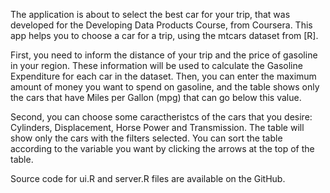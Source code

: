 The application is about to select the best car for your trip, that was developed for the Developing Data Products Course, from Coursera. This app helps you to choose a car for a trip, using the mtcars dataset from [R].

First, you need to inform the distance of your trip and the price of gasoline in your region. These information will be used to calculate the Gasoline Expenditure for each car in the dataset. Then, you can enter the maximum amount of money you want to spend on gasoline, and the table shows only the cars that have Miles per Gallon (mpg) that can go below this value.

Second, you can choose some caractheristcs of the cars that you desire: Cylinders, Displacement, Horse Power and Transmission. The table will show only the cars with the filters selected. You can sort the table according to the variable you want by clicking the arrows at the top of the table.

Source code for ui.R and server.R files are available on the GitHub.